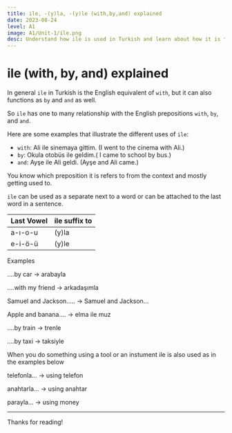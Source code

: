 ```yaml
---
title: ile, -(y)la, -(y)le (with,by,and) explained 
date: 2023-08-24
level: A1
image: A1/Unit-1/ile.png 
desc: Understand how ile is used in Turkish and learn about how it is the prepositions with, by, and and in English
---
```



# ile (with, by, and) explained

In general `ile` in Turkish is the English equivalent of `with`, but it can also functions as `by` and `and` as well.

So `ile` has one to many relationship with the English prepositions `with`, `by`, and `and`.

Here are some examples that illustrate the different uses of `ile`:

- `with`: Ali ile sinemaya gittim. (I went to the cinema with Ali.)
- `by`: Okula otobüs ile geldim.( I came to school by bus.)
- `and`: Ayşe ile Ali geldi. (Ayşe and Ali came.)

You know which preposition it is refers to from the context and mostly getting used to.

`ile` can be used as a separate next to a word or can be attached to the last word in a sentence.

| Last Vowel | ile suffix to |
| --- | --- |
| a-ı-o-u | (y)la |
| e-i-ö-ü | (y)le |

Examples

….by car → arabayla

….with my friend → arkadaşımla

Samuel and Jackson…..  → Samuel and Jackson…

Apple and banana…. → elma ile muz

….by train → trenle

….by taxi → taksiyle

When you do something using a tool or an instument ile is also used as in the examples below

telefonla… → using telefon

anahtarla… → using anahtar

parayla… → using money

---

Thanks for reading!